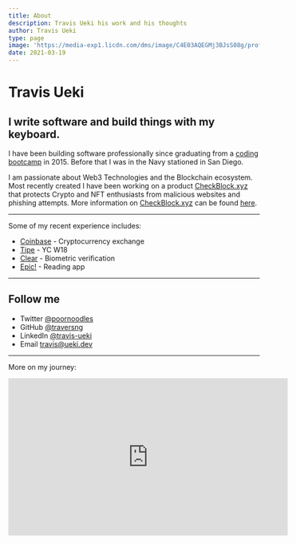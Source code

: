 ```yaml
---
title: About
description: Travis Ueki his work and his thoughts
author: Travis Ueki
type: page
image: 'https://media-exp1.licdn.com/dms/image/C4E03AQEGMj3BJsS08g/profile-displayphoto-shrink_400_400/0/1613667363087?e=1661990400&v=beta&t=-F2ScmBtPVvsOwvKxEAo5SZeBhL9VEsCaKePd7-asKs'
date: 2021-03-19
---
```


# Travis Ueki

## I write software and build things with my keyboard.

I have been building software professionally since graduating from a [coding bootcamp](https://learningfuze.com) in 2015. Before that I was in the Navy stationed in San Diego.

I am passionate about Web3 Technologies and the Blockchain ecosystem. Most recently created I have been working on a product [CheckBlock.xyz](https://checkblock.xyz)
that protects Crypto and NFT enthusiasts from malicious websites and phishing attempts.
More information on [CheckBlock.xyz](https://checkblock.xyz) can be found [here](https://docs.checkblock.xyz).

---

Some of my recent experience includes:

- [Coinbase](https://www.coinbase.com) - Cryptocurrency exchange
- [Tipe](https://www.tipe.io) - YC W18
- [Clear](https://www.clearme.com) - Biometric verification
- [Epic!](https://www.getepic.com) - Reading app

---

## Follow me

- Twitter [@poornoodles](https://twitter.com/poornoodles)
- GitHub [@traversng](https://github.com/traversng)
- LinkedIn [@travis-ueki](https://www.linkedin.com/in/travis-ueki)
- Email travis@ueki.dev

---

More on my journey:

<iframe
  className="video"
  width="560"
  height="315"
  src="https://www.youtube.com/embed/Z7nwtAMZV8s"
  title="YouTube video player"
  frameBorder="0"
  allow="accelerometer; autoplay; clipboard-write; encrypted-media; gyroscope; picture-in-picture"
  allowFullScreen
></iframe>
